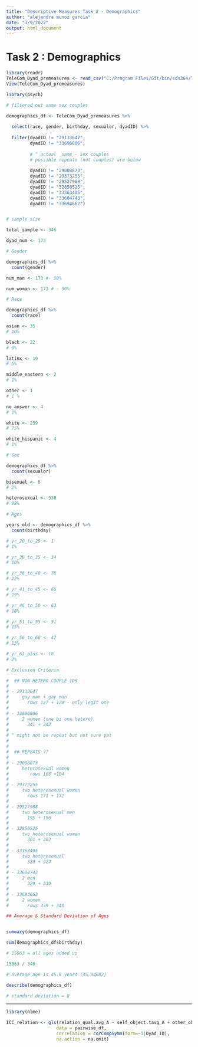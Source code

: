 ```yaml
---
title: "Descriptive Measures Task 2 - Demographics"
author: "alejandra munoz garcia"
date: "3/9/2022"
output: html_document
---
```


# Task 2 : Demographics
 
```r

library(readr)
TeleCom_Dyad_premeasures <- read_csv("C:/Program Files/Git/bin/sds364/TeleCom_Dyad_premeasures.csv")
View(TeleCom_Dyad_premeasures)

```

```r

library(psych)

```


```r

# filtered out same sex couples 

demographics_df <- TeleCom_Dyad_premeasures %>% 
  
  select(race, gender, birthday, sexualor, dyadID) %>%
  
  filter(dyadID != "29133647",
         dyadID != "33696006",
         
         # ^ actual  same - sex couples 
         # possible repeats (not couples) are below 
         
         dyadID != "29008873", 
         dyadID != "29373255",  
         dyadID != "29527988", 
         dyadID != "32850525",  
         dyadID != "33363405",  
         dyadID != "33604743", 
         dyadID != "33694662")



```

```r

# sample size

total_sample <- 346

dyad_num <- 173

```


```r

# Gender

demographics_df %>%
  count(gender)

num_man <- 173 #- 50% 

num_woman <- 173 # - 50%

```



```r

# Race

demographics_df %>%
  count(race)

asian <- 35  
# 10%

black <- 22
# 6%

latinx <- 19
# 5%

middle_eastern <- 2
# 1%

other <- 1
# 1 % 

no_answer <- 4
# 1%

white <- 259
# 75%

white_hispanic <- 4
# 1%

```

```r

# Sex

demographics_df %>%
  count(sexualor)

bisexual <- 8 
# 2%

heterosexual <- 338
# 98%

```



```r

# Ages

years_old <- demographics_df %>%
  count(birthday)

# yr_20_to_29 <- 1
# 1%

# yr_30_to_35 <- 34
# 10%

# yr_36_to_40 <- 78
# 22%

# yr_41_to_45 <- 66
# 19%

# yr_46_to_50 <- 63
# 18%

# yr_51_to_55 <- 51
# 15%

# yr_56_to_60 <- 47 
# 13%

# yr_61_plus <- 10
# 2%

```

```r

# Exclusion Criteria

#  ## NON HETERO COUPLE IDS
# 
# - 29133647 
#     gay man + gay man 
#       rows 127 + 128 - only legit one 
# 
# - 33696006 
#     2 women (one bi one hetero)   
#       341 + 342 
# 
# ^ might not be repeat but not sure yet 
# 
# 
#  ## REPEATS ?? 
# 
# - 29008873  
#     heterosexual women
#        rows 103 +104
# 
# - 29373255  
#     two heterosexual women 
#       rows 171 + 172
# 
# - 29527988  
#     two heterosexual men 
#       195 + 196
# 
# - 32850525  
#     two heterosexual women 
#       301 + 302
# 
# - 33363405 
#     two heterosexual 
#       323 + 324
# 
# - 33604743 
#     2 men  
#       329 + 330
# 
# - 33694662 
#     2 women 
#       rows 339 + 340


```

```r

## Average & Standard Deviation of Ages 


summary(demographics_df)

sum(demographics_df$birthday)

# 15863 = all ages added up

15863 / 346

# average age is 45.8 years (45.84682) 

describe(demographics_df)

# standard deviation = 8

```

---
```r
library(nlme)

ICC_relation <- gls(relation_qual.avg_A ~ self_object.tavg_A + other_object.tavg_A + self_object.tavg_P + other_object.tavg_P,
                   data = pairwise_df,
                   correlation = corCompSymm(form=~1|Dyad_ID),
                   na.action = na.omit)
```
